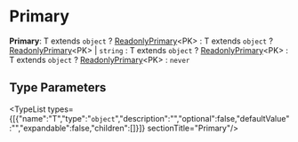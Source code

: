 
# Primary

 **Primary**: T extends `object` ? [ReadonlyPrimary](stock_location.ReadonlyPrimary.mdx)&#60;PK&#62; : T extends `object` ? [ReadonlyPrimary](stock_location.ReadonlyPrimary.mdx)&#60;PK&#62; \| `string` : T extends `object` ? [ReadonlyPrimary](stock_location.ReadonlyPrimary.mdx)&#60;PK&#62; : T extends `object` ? [ReadonlyPrimary](stock_location.ReadonlyPrimary.mdx)&#60;PK&#62; : `never`

## Type Parameters

<TypeList types={[{"name":"T","type":"`object`","description":"","optional":false,"defaultValue":"","expandable":false,"children":[]}]}  sectionTitle="Primary"/>
